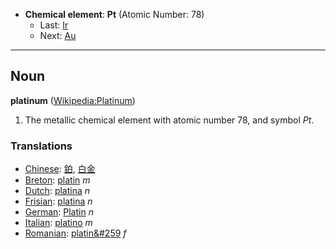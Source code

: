 *'''Chemical element''': '''Pt''' (Atomic Number: 78)
**Last: [[Iridium|Ir]]
**Next: [[Gold|Au]]
----
== Noun ==
'''platinum''' ([[en:Platinum|Wikipedia:Platinum]])

#The metallic chemical element with atomic number 78, and symbol ''Pt''.

===Translations===
*[[Chinese]]: [[鉑]], [[白金]]
*[[Breton]]: [[platin]] ''m''
*[[Dutch]]: [[platina]] ''n''
*[[Frisian]]: [[platina]] ''n''
*[[German]]: [[Platin]] ''n''
*[[Italian]]: [[platino]] ''m''
*[[Romanian]]: [[platin&#259]] ''f''